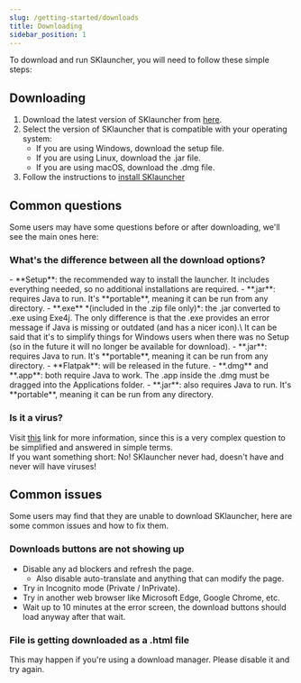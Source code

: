 ```yaml
---
slug: /getting-started/downloads
title: Downloading
sidebar_position: 1
---
```



To download and run SKlauncher, you will need to follow these simple steps:

## Downloading
1. Download the latest version of SKlauncher from [here](https://skmedix.pl/downloads).
2. Select the version of SKlauncher that is compatible with your operating system:
    - If you are using Windows, download the setup file.
    - If you are using Linux, download the .jar file.
    - If you are using macOS, download the .dmg file.
3. Follow the instructions to [install SKlauncher](/getting-started/install)

## Common questions
Some users may have some questions before or after downloading, we'll see the main ones here:

### What's the difference between all the download options?

<Tabs>
  <TabItem value="Windows" label="Windows" default>
    - **Setup**: the recommended way to install the launcher. It includes everything needed, so no additional installations are required.
    - **.jar**: requires Java to run. It's **portable**, meaning it can be run from any directory.
    - **.exe** *(included in the .zip file only)*: the .jar converted to .exe using Exe4j. The only difference is that the .exe provides an error message if Java is missing or outdated (and has a nicer icon).\
                It can be said that it's to simplify things for Windows users when there was no Setup (so in the future it will no longer be available for download).
  </TabItem>
  <TabItem value="Linux" label="Linux">
    - **.jar**: requires Java to run. It's **portable**, meaning it can be run from any directory.
    - **Flatpak**: will be released in the future.
  </TabItem>
  <TabItem value="macOS" label="macOS">
    - **.dmg** and **.app**: both require Java to work. The .app inside the .dmg must be dragged into the Applications folder.
    - **.jar**: also requires Java to run. It's **portable**, meaning it can be run from any directory.
  </TabItem>
</Tabs>

### Is it a virus?
Visit [this](/virus) link for more information, since this is a very complex question to be simplified and answered in simple terms.\
If you want something short: No! SKlauncher never had, doesn't have and never will have viruses!

## Common issues
Some users may find that they are unable to download SKlauncher, here are some common issues and how to fix them.

### Downloads buttons are not showing up
- Disable any ad blockers and refresh the page.
    - Also disable auto-translate and anything that can modify the page.
- Try in Incognito mode (Private / InPrivate).
- Try in another web browser like Microsoft Edge, Google Chrome, etc.
- Wait up to 10 minutes at the error screen, the download buttons should load anyway after that wait.

### File is getting downloaded as a .html file
This may happen if you're using a download manager. Please disable it and try again.
